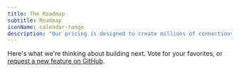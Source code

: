 ```yaml
---
title: The Roadmap
subtitle: Roadmap
iconName: calendar-range
description: "Our pricing is designed to create millions of connections between modern providers, their partners, and their customers."
---
```


Here's what we're thinking about building next. Vote for your favorites, or [request a new feature on GitHub](https://github.com/orgs/datum-cloud/discussions/new?category=ideas).
